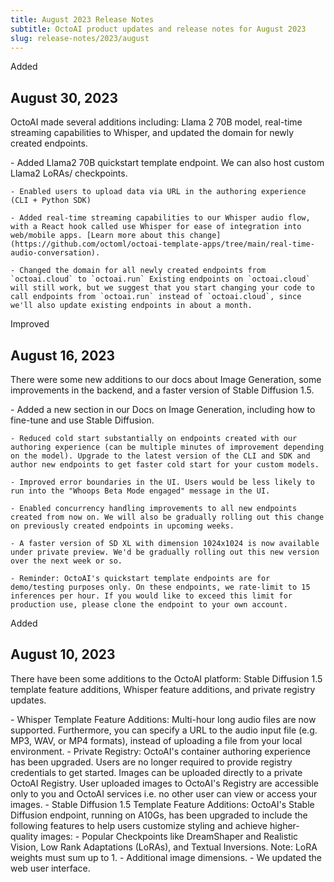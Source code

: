 ```yaml
---
title: August 2023 Release Notes
subtitle: OctoAI product updates and release notes for August 2023
slug: release-notes/2023/august
---
```



<div className='changelog-status'>

<span>Added</span>
</div>

## August 30, 2023

OctoAI made several additions including: Llama 2 70B model, real-time streaming capabilities to Whisper, and updated the domain for newly created endpoints.

<div className="changelog">
    - Added Llama2 70B quickstart template endpoint. We can also host custom Llama2 LoRAs/ checkpoints.

    - Enabled users to upload data via URL in the authoring experience (CLI + Python SDK)

    - Added real-time streaming capabilities to our Whisper audio flow, with a React hook called use Whisper for ease of integration into web/mobile apps. [Learn more about this change](https://github.com/octoml/octoai-template-apps/tree/main/real-time-audio-conversation).

    - Changed the domain for all newly created endpoints from `octoai.cloud` to `octoai.run` Existing endpoints on `octoai.cloud` will still work, but we suggest that you start changing your code to call endpoints from `octoai.run` instead of `octoai.cloud`, since we'll also update existing endpoints in about a month.
</div>


<div className='changelog-status'>

<span>Improved</span>
</div>

## August 16, 2023

There were some new additions to our docs about Image Generation, some improvements in the backend, and a faster version of Stable Diffusion 1.5.

<div className="changelog">
    - Added a new section in our Docs on Image Generation, including how to fine-tune and use Stable Diffusion.

    - Reduced cold start substantially on endpoints created with our authoring experience (can be multiple minutes of improvement depending on the model). Upgrade to the latest version of the CLI and SDK and author new endpoints to get faster cold start for your custom models.

    - Improved error boundaries in the UI. Users would be less likely to run into the "Whoops Beta Mode engaged" message in the UI.

    - Enabled concurrency handling improvements to all new endpoints created from now on. We will also be gradually rolling out this change on previously created endpoints in upcoming weeks.

    - A faster version of SD XL with dimension 1024x1024 is now available under private preview. We'd be gradually rolling out this new version over the next week or so.

    - Reminder: OctoAI's quickstart template endpoints are for demo/testing purposes only. On these endpoints, we rate-limit to 15 inferences per hour. If you would like to exceed this limit for production use, please clone the endpoint to your own account.
</div>

<div className='changelog-status'>

<span>Added</span>
</div>

## August 10, 2023

There have been some additions to the OctoAI platform: Stable Diffusion 1.5 template feature additions, Whisper feature additions, and private registry updates.

<div className="changelog">
    - Whisper Template Feature Additions: Multi-hour long audio files are now supported. Furthermore, you can specify a URL to the audio input file (e.g. MP3, WAV, or MP4 formats), instead of uploading a file from your local environment.
    - Private Registry: OctoAI's container authoring experience has been upgraded. Users are no longer required to provide registry credentials to get started. Images can be uploaded directly to a private OctoAI Registry. User uploaded images to OctoAI's Registry are accessible only to you and OctoAI services i.e. no other user can view or access your images.
    - Stable Diffusion 1.5 Template Feature Additions: OctoAI's Stable Diffusion endpoint, running on A10Gs, has been upgraded to include the following features to help users customize styling and achieve higher-quality images:
        - Popular Checkpoints like DreamShaper and Realistic Vision, Low Rank Adaptations (LoRAs), and Textual Inversions. Note: LoRA weights must sum up to 1.
        - Additional image dimensions.
        - We updated the web user interface.
</div>